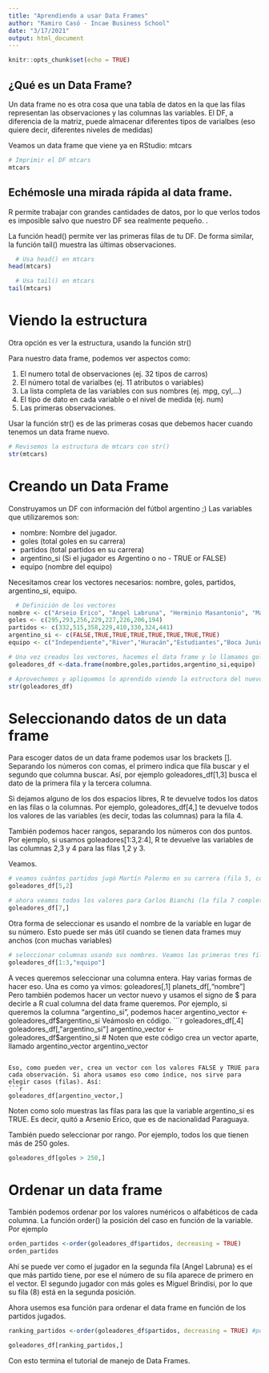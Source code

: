 ```yaml
---
title: "Aprendiendo a usar Data Frames"
author: "Ramiro Casó - Incae Business School"
date: "3/17/2021"
output: html_document
---
```


```r
knitr::opts_chunk$set(echo = TRUE)
```

## ¿Qué es un Data Frame?
Un data frame no es otra cosa que una tabla de datos en la que las filas representan las observaciones y las columnas las variables. El DF, a diferencia de la matriz, puede almacenar diferentes tipos de varialbes (eso quiere decir, diferentes niveles de medidas)

Veamos un data frame que viene ya en RStudio: mtcars 

```r
# Imprimir el DF mtcars
mtcars 
```
## Echémosle una mirada rápida al data frame. 

R permite trabajar con grandes cantidades de datos, por lo que verlos todos es imposible salvo que nuestro DF sea realmente pequeño. .

La función head() permite ver las primeras filas de tu DF. De forma similar, la función tail() muestra las últimas observaciones. 


```r
  # Usa head() en mtcars
head(mtcars)

  # Usa tail() en mtcars
tail(mtcars)
```

# Viendo la estructura

Otra opción es ver la estructura, usando la función str()

Para nuestro data frame, podemos ver aspectos como: 

1. El numero total de observaciones (ej. 32 tipos de carros)
2. El número total de varialbes (ej. 11 atributos o variables)
3. La lista completa de las variables con sus nombres (ej. mpg, cyl,...)
4. El tipo de dato en cada variable o el nivel de medida (ej. num) 
5. Las primeras observaciones. 

Usar la función str() es de las primeras cosas que debemos hacer cuando tenemos un data frame nuevo. 


```r
# Revisemos la estructura de mtcars con str()
str(mtcars)
```

# Creando un Data Frame

Construyamos un DF con información del fútbol argentino ;)  Las variables que utilizaremos son: 

* nombre: Nombre del jugador.
* goles (total goles en su carrera)
* partidos (total partidos en su carrera)
* argentino_si (Si el jugador es Argentino o no - TRUE or FALSE)
* equipo (nombre del equipo)

Necesitamos crear los vectores necesarios: nombre, goles, partidos, argentino_si, equipo. 
```r
  # Definición de los vectores
nombre <- c("Arseio Erico", "Angel Labruna", "Herminio Masantonio", "Manuel Pelegrina", "Martín Palermo", "José Sanfilippo", "Carlos Bianchi", "Miguel Brindisi")
goles <- c(295,293,256,229,227,226,206,194)
partidos <- c(332,515,358,229,410,330,324,441)
argentino_si <- c(FALSE,TRUE,TRUE,TRUE,TRUE,TRUE,TRUE,TRUE)
equipo <- c("Independiente","River","Huracán","Estudiantes","Boca Juniors","San Lorenzo","Velez Sarfield","Huracán")

# Una vez creados los vectores, hacemos el data frame y lo llamamos goleadores_df
goleadores_df <-data.frame(nombre,goles,partidos,argentino_si,equipo)

# Aprovechemos y apliquemos lo aprendido viendo la estructura del nuevo DF
str(goleadores_df)
```
# Seleccionando datos de un data frame

Para escoger datos de un data frame podemos usar los brackets []. Separando los números con comas, el primero indica que fila buscar y el segundo que columna buscar. Así, por ejemplo goleadores_df[1,3] busca el dato de la primera fila y la tercera columna. 

Si dejamos alguno de los dos espacios libres, R te devuelve todos los datos en las filas o la columnas. Por ejemplo, goleadores_df[4,] te devuelve todos los valores de las variables (es decir, todas las columnas) para la fila 4. 

También podemos hacer rangos, separando los números con dos puntos. Por ejemplo, si usamos goleadores[1:3,2:4], R te devuelve las variables de las columnas 2,3 y 4 para las filas 1,2 y 3. 

Veamos. 

```r
# veamos cuántos partidos jugó Martín Palermo en su carrera (fila 5, columna 2)
goleadores_df[5,2]

# ahora veamos todos los valores para Carlos Bianchi (la fila 7 completa)
goleadores_df[7,]
```
Otra forma de seleccionar es usando el nombre de la variable en lugar de su número. Esto puede ser más útil cuando se tienen data frames muy anchos (con muchas variables)
```r
# seleccionar columnas usando sus nombres. Veamos las primeras tres filas de la variable "equipo"
goleadores_df[1:3,"equipo"]
```

A veces queremos seleccionar una columna entera. Hay varias formas de hacer eso. 
Una es como ya vimos: 
goleadores[,1]
planets_df[,"nombre"]
Pero también podemos hacer un vector nuevo y usamos el signo de $ para decirle a R cual columna del data frame queremos. 
Por ejemplo, si queremos la columna "argentino_si", podemos hacer 
argentino_vector <- goleadores_df$argentino_si
Veámoslo en código. 
```r
goleadores_df[,4]
goleadores_df[,"argentino_si"]
argentino_vector <- goleadores_df$argentino_si # Noten que este código crea un vector aparte, llamado argentino_vector
argentino_vector
```

Eso, como pueden ver, crea un vector con los valores FALSE y TRUE para cada observación. Si ahora usamos eso como índice, nos sirve para elegir casos (filas). Así: 
```r
goleadores_df[argentino_vector,]

```
Noten como solo muestras las filas para las que la variable argentino_si es TRUE. Es decir, quitó a Arsenio Erico, que es de nacionalidad Paraguaya.  

También puedo seleccionar por rango. Por ejemplo, todos los que tienen más de 250 goles. 
```r
goleadores_df[goles > 250,]
```

# Ordenar un data frame
También podemos ordenar por los valores numéricos o alfabéticos de cada columna. 
La función order() la posición del caso en función de la variable.  
Por ejemplo
```r
orden_partidos <-order(goleadores_df$partidos, decreasing = TRUE)
orden_partidos
```
Ahí se puede ver como el jugador en la segunda fila (Angel Labruna) es el que más partido tiene, por ese el número de su fila aparece de primero en el vector. El segundo jugador con más goles es Miguel Brindisi, por lo que su fila (8) está en la segunda posición. 

Ahora usemos esa función para ordenar el data frame en función de los partidos jugados. 
```r
ranking_partidos <-order(goleadores_df$partidos, decreasing = TRUE) #ponemos la condición de decreasing, cuyo default es FALSE, para que ordene de mayor a menor. 

goleadores_df[ranking_partidos,]
```

Con esto termina el tutorial de manejo de Data Frames. 


